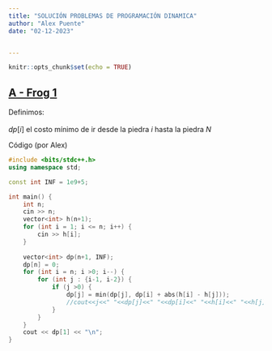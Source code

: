 ```yaml
---
title: "SOLUCIÓN PROBLEMAS DE PROGRAMACIÓN DINAMICA"
author: "Alex Puente"
date: "02-12-2023"


---
```


```r
knitr::opts_chunk$set(echo = TRUE)
```

## [A - Frog 1](https://atcoder.jp/contests/dp/tasks/dp_a)

Definimos:<br><br>
$dp[i]$ el costo mínimo de ir desde la piedra $i$ hasta la piedra $N$

<!-- begin code -->
<div class="collapsed code-title" type="button" data-toggle="collapse" data-target="#codeExample1" aria-expanded="false" aria-controls="collapseTwo">
<!-- title -->
<i class="fas fa-caret-right"></i> <p class="title">Código (por Alex)</p>
</div>
<div id="codeExample1" class="collapse">

```c++
#include <bits/stdc++.h>
using namespace std;

const int INF = 1e9+5;

int main() {
	int n;
	cin >> n;
	vector<int> h(n+1);
	for (int i = 1; i <= n; i++) {
		cin >> h[i];
	}
	
	vector<int> dp(n+1, INF);
	dp[n] = 0;
	for (int i = n; i >0; i--) {
		for (int j : {i-1, i-2}) {
			if (j >0) {
				dp[j] = min(dp[j], dp[i] + abs(h[i] - h[j]));
				//cout<<j<<" "<<dp[j]<<" "<<dp[i]<<" "<<h[i]<<" "<<h[j]<<"\n";
			}
		}
	}
	cout << dp[1] << "\n";
}
```

</div>


<!-- ends code -->